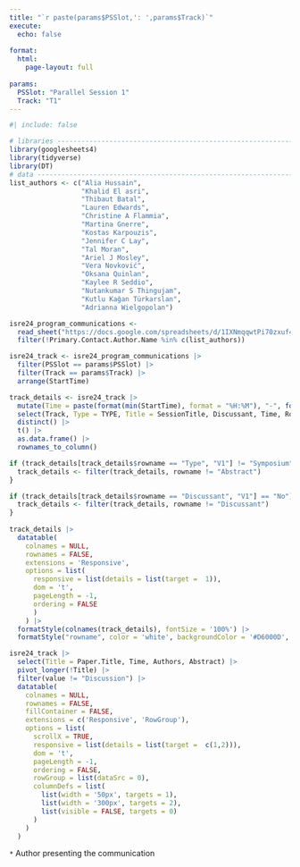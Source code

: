```yaml
---
title: "`r paste(params$PSSlot,': ',params$Track)`"
execute: 
  echo: false
  
format: 
  html:
    page-layout: full
  
params:
  PSSlot: "Parallel Session 1"
  Track: "T1"
---
```


```r
#| include: false

# libraries --------------------------------------------------------------------
library(googlesheets4)
library(tidyverse)
library(DT)
# data -------------------------------------------------------------------------
list_authors <- c("Alia Hussain",
                  "Khalid El asri",
                  "Thibaut Batal",
                  "Lauren Edwards",
                  "Christine A Flammia",
                  "Martina Gnerre",
                  "Kostas Karpouzis",
                  "Jennifer C Lay",
                  "Tal Moran",
                  "Ariel J Mosley",
                  "Vera Novković",
                  "Oksana Quinlan",
                  "Kaylee R Seddio",
                  "Nutankumar S Thingujam",
                  "Kutlu Kağan Türkarslan",
                  "Adrianna Wielgopolan")

isre24_program_communications <-
  read_sheet("https://docs.google.com/spreadsheets/d/1IXNmqqwtPi70zxuf4q6QTpIsFi4anOuSm4RZySt_m7A") |>
  filter(!Primary.Contact.Author.Name %in% c(list_authors))

isre24_track <- isre24_program_communications |>
  filter(PSSlot == params$PSSlot) |>
  filter(Track == params$Track) |> 
  arrange(StartTime)
```

```r
track_details <- isre24_track |> 
  mutate(Time = paste(format(min(StartTime), format = "%H:%M"), "-", format(max(EndTime), format = "%H:%M"))) |> 
  select(Track, Type = TYPE, Title = SessionTitle, Discussant, Time, Room, Abstract = SymposiaAbstract) |> 
  distinct() |> 
  t() |> 
  as.data.frame() |> 
  rownames_to_column()

if (track_details[track_details$rowname == "Type", "V1"] != "Symposium") {
  track_details <- filter(track_details, rowname != "Abstract")
}

if (track_details[track_details$rowname == "Discussant", "V1"] == "No") {
  track_details <- filter(track_details, rowname != "Discussant")
}
  
track_details |>
  datatable(
    colnames = NULL,
    rownames = FALSE,
    extensions = 'Responsive',
    options = list(
      responsive = list(details = list(target =  1)),
      dom = 't',
      pageLength = -1,
      ordering = FALSE
      )
    ) |>
  formatStyle(colnames(track_details), fontSize = '100%') |>
  formatStyle("rowname", color = 'white', backgroundColor = '#D6000D', fontWeight = 'bold')
```

```r
isre24_track |>
  select(Title = Paper.Title, Time, Authors, Abstract) |>
  pivot_longer(!Title) |> 
  filter(value != "Discussion") |> 
  datatable(
    colnames = NULL,
    rownames = FALSE,
    fillContainer = FALSE,
    extensions = c('Responsive', 'RowGroup'),
    options = list(
      scrollX = TRUE,
      responsive = list(details = list(target =  c(1,2))),
      dom = 't',
      pageLength = -1,
      ordering = FALSE,
      rowGroup = list(dataSrc = 0),
      columnDefs = list(
        list(width = '50px', targets = 1),
        list(width = '300px', targets = 2),
        list(visible = FALSE, targets = 0)
      )
    )
  )
```

`*` Author presenting the communication